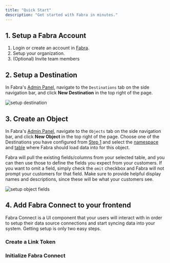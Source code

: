 ```yaml
---
title: "Quick Start"
description: "Get started with Fabra in minutes."
---
```


## 1. Setup a Fabra Account

1. Login or create an account in [Fabra](https://app.fabra.io).
1. Setup your organization.
1. (Optional) Invite team members

## 2. Setup a Destination

In Fabra's [Admin Panel](https://app.fabra.io), navigate to the `Destinations` tab on the side navigation bar, and
click **New Destination** in the top right of the page.

<Frame>
  <img
    style={{
      "box-shadow": "rgb(99 99 99 / 30%) 0 0 4px",
      "border-radius": "8px",
    }}
    src="/images/setup-destination.gif"
    alt="setup destination"
  />
</Frame>

## 3. Create an Object

In Fabra's [Admin Panel](https://app.fabra.io), navigate to the `Objects` tab on the side navigation bar, and
click **New Object** in the top right of the page. Choose one of the Destinations you have configured from [Step 1](#1-setup-a-destination)
and select the [namespace](/concepts/namespaces) and [table](/concepts/tables) where Fabra should
load data into for this object.

Fabra will pull the existing fields/columns from your selected table, and you can then use those to define the fields you expect from your
customers. If you want to omit a field, simply check the `omit` checkbox and Fabra will not prompt your customers for that field. Make sure
to provide helpful display names and descriptions, since these will be what your customers see.

<Frame>
  <img
    style={{
      "box-shadow": "rgb(99 99 99 / 30%) 0 0 4px",
      "border-radius": "8px",
    }}
    src="/images/setup-object.gif"
    alt="setup object fields"
  />
</Frame>

## 4. Add Fabra Connect to your frontend

Fabra Connect is a UI component that your users will interact with in order to setup their data source connections and start syncing data
into your system. Getting setup is only two easy steps.

<h3 style={{ marginTop: "24px" }}>Create a Link Token</h3>
<Snippet file="create-link-token.mdx" />

<h3> Initialize Fabra Connect</h3>
<Snippet file="fabra-connect.mdx" />
